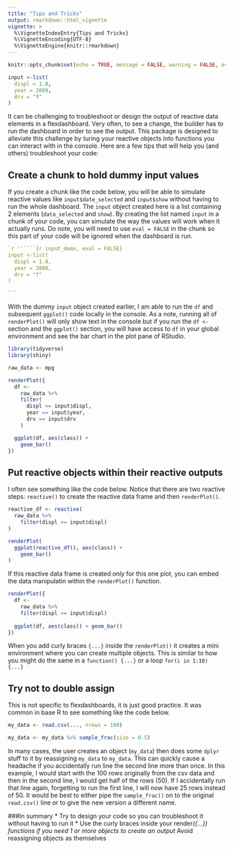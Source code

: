 ```yaml
---
title: "Tips and Tricks"
output: rmarkdown::html_vignette
vignette: >
  %\VignetteIndexEntry{Tips and Tricks}
  %\VignetteEncoding{UTF-8}
  %\VignetteEngine{knitr::rmarkdown}
---
```


```r
knitr::opts_chunk$set(echo = TRUE, message = FALSE, warning = FALSE, eval = FALSE)

input <-list(
  displ = 1.8,
  year = 2008,
  drv = "f"
)
```

It can be challenging to troubleshoot or design the output of reactive data elements in a flexdashboard. Very often, to see a change, the builder has to run the dashboard in order to see the output. This package is designed to alleviate this challenge by turing your reactive objects into functions you can interact with in the console. Here are a few tips that will help you (and others) troubleshoot your code:

## Create a chunk to hold dummy input values
If you create a chunk like the code below, you will be able to simulate reactive values like `input$date_selected` and `input$show` without having to run the whole dashboard. The `input` object created here is a list containing 2 elements (`data_selected` and `show`). By creating the list named `input` in a chunk of your code, you can simulate the way the values will work when it actually runs. Do note, you will need to use `eval = FALSE` in the chunk so this part of your code will be ignored when the dashboard is run.
````r
`r ''````{r input_demo, eval = FALSE}
input <-list(
  displ = 1.8,
  year = 2008,
  drv = "f"
)

```
````

With the dummy `input` object created earlier, I am able to run the `df` and subsequent `ggplot()` code locally in the console. As a note, running all of `renderPlot()` will only show text in the console but if you run the `df <-` section and the `ggplot()` section, you will have access to `df` in your global environment and see the bar chart in the plot pane of RStudio.

```r
library(tidyverse)
library(shiny)

raw_data <- mpg

renderPlot({
  df <- 
    raw_data %>% 
    filter(
      displ >= input$displ,
      year == input$year,
      drv == input$drv
    )

  ggplot(df, aes(class)) +
    geom_bar()
})
```


## Put reactive objects within their reactive outputs
I often see something like the code below. Notice that there are two reactive steps: `reactive()` to create the reactive data frame and then `renderPlot()`. 
```r
reactive_df <- reactive(
  raw_data %>% 
    filter(displ >= input$displ)
)

renderPlot(
  ggplot(reactive_df(), aes(class)) +
    geom_bar()
)
```

If this reactive data frame is created *only* for this one plot, you can embed the data manipulatin within the `renderPlot()` function.

```r
renderPlot({
  df <-
    raw_data %>% 
    filter(displ >= input$displ)
    
  ggplot(df, aes(class)) + geom_bar()
})
```


When you add curly braces `{...}` inside the `renderPlot()` it creates a mini environment where you can create multiple objects. This is similar to how you might do the same in a `function() {...}` or a loop `for(i in 1:10) {...}`

## Try not to double assign

This is not specific to flexdashboards, it is just good practice. It was common in base R to see something like the code below. 
```r
my_data <- read.csv(..., nrows = 100)

my_data <- my_data %>% sample_frac(size = 0.5)
```

In many cases, the user creates an object (`my_data`) then does some `dplyr` stuff to it by reassigning `my_data` to `my_data`. This can quickly cause a headache if you accidentally run line the second line more than once. In this example, I would start with the 100 rows originally from the csv data and then in the second line, I would get half of the rows (50). If I accidentally run that line again, forgetting to run the first line, I will now have 25 rows instead of 50. It would be best to either pipe the `sample_frac()` on to the original `read.csv()` line or to give the new version a different name.


###In summary
* Try to design your code so you can troubleshoot it without having to run it
* Use the curly braces inside your render*({...}) functions if you need 1 or more objects to create an output
* Avoid reassigning objects as themselves
